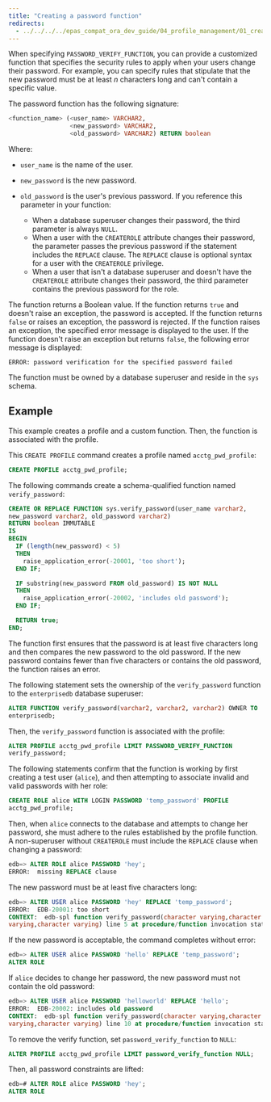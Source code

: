 ```yaml
---
title: "Creating a password function"
redirects:
  - ../../../../epas_compat_ora_dev_guide/04_profile_management/01_creating_a_new_profile/01_creating_a_password_function #generated for docs/epas/reorg-role-use-case-mode
---
```


<div id="creating_a_password_function" class="registered_link"></div>

When specifying `PASSWORD_VERIFY_FUNCTION`, you can provide a customized function that specifies the security rules to apply when your users change their password. For example, you can specify rules that stipulate that the new password must be at least *n* characters long and can't contain a specific value.

The password function has the following signature:

```sql
<function_name> (<user_name> VARCHAR2,
                 <new_password> VARCHAR2,
                 <old_password> VARCHAR2) RETURN boolean
```

Where:

-   `user_name` is the name of the user.

-   `new_password` is the new password.

-   `old_password` is the user's previous password. If you reference this parameter in your function:

    -  When a database superuser changes their password, the third parameter is always `NULL`.
    -  When a user with the `CREATEROLE` attribute changes their password, the parameter passes the previous password if the statement includes the `REPLACE` clause. The `REPLACE` clause is optional syntax for a user with the `CREATEROLE` privilege.
    -  When a user that isn't a database superuser and doesn't have the `CREATEROLE` attribute changes their password, the third parameter contains the previous password for the role.

The function returns a Boolean value. If the function returns `true` and doesn't raise an exception, the password is accepted. If the function returns `false` or raises an exception, the password is rejected. If the function raises an exception, the specified error message is displayed to the user. If the function doesn't raise an exception but returns `false`, the following error message is displayed:

`ERROR: password verification for the specified password failed`

The function must be owned by a database superuser and reside in the `sys` schema.

## Example

This example creates a profile and a custom function. Then, the function is associated with the profile. 

This `CREATE PROFILE` command creates a profile named `acctg_pwd_profile`:

```sql
CREATE PROFILE acctg_pwd_profile;
```

The following commands create a schema-qualified function named `verify_password`:

```sql
CREATE OR REPLACE FUNCTION sys.verify_password(user_name varchar2,
new_password varchar2, old_password varchar2)
RETURN boolean IMMUTABLE
IS
BEGIN
  IF (length(new_password) < 5)
  THEN
    raise_application_error(-20001, 'too short');
  END IF;

  IF substring(new_password FROM old_password) IS NOT NULL
  THEN
    raise_application_error(-20002, 'includes old password');
  END IF;

  RETURN true;
END;
```

The function first ensures that the password is at least five characters long and then compares the new password to the old password. If the new password contains fewer than five characters or contains the old password, the function raises an error.

The following statement sets the ownership of the `verify_password` function to the `enterprisedb` database superuser:

```sql
ALTER FUNCTION verify_password(varchar2, varchar2, varchar2) OWNER TO
enterprisedb;
```

Then, the `verify_password` function is associated with the profile:

```sql
ALTER PROFILE acctg_pwd_profile LIMIT PASSWORD_VERIFY_FUNCTION
verify_password;
```

The following statements confirm that the function is working by first creating a test user (`alice`), and then attempting to associate invalid and valid passwords with her role:

```sql
CREATE ROLE alice WITH LOGIN PASSWORD 'temp_password' PROFILE
acctg_pwd_profile;
```

Then, when `alice` connects to the database and attempts to change her password, she must adhere to the rules established by the profile function. A non-superuser without `CREATEROLE` must include the `REPLACE` clause when changing a password:

```sql
edb=> ALTER ROLE alice PASSWORD 'hey';
ERROR:  missing REPLACE clause
```

The new password must be at least five characters long:

```sql
edb=> ALTER USER alice PASSWORD 'hey' REPLACE 'temp_password';
ERROR:  EDB-20001: too short
CONTEXT:  edb-spl function verify_password(character varying,character
varying,character varying) line 5 at procedure/function invocation statement
```

If the new password is acceptable, the command completes without error:

```sql
edb=> ALTER USER alice PASSWORD 'hello' REPLACE 'temp_password';
ALTER ROLE
```

If `alice` decides to change her password, the new password must not contain the old password:

```sql
edb=> ALTER USER alice PASSWORD 'helloworld' REPLACE 'hello';
ERROR:  EDB-20002: includes old password
CONTEXT:  edb-spl function verify_password(character varying,character
varying,character varying) line 10 at procedure/function invocation statement
```

To remove the verify function, set `password_verify_function` to `NULL`:

```sql
ALTER PROFILE acctg_pwd_profile LIMIT password_verify_function NULL;
```

Then, all password constraints are lifted:

```sql
edb=# ALTER ROLE alice PASSWORD 'hey';
ALTER ROLE
```
